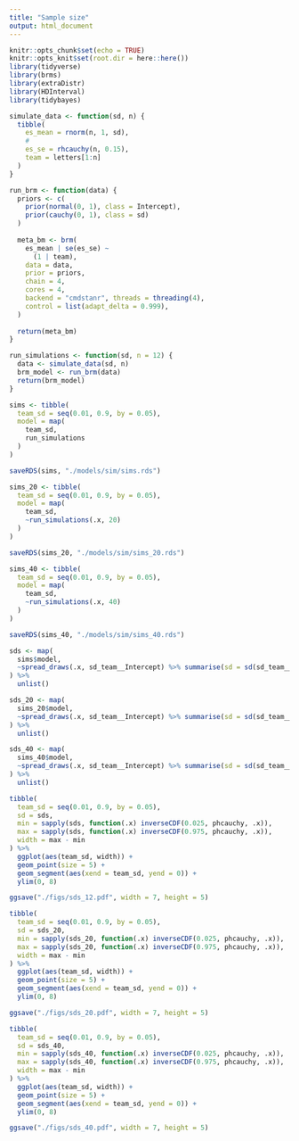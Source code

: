 ```yaml
---
title: "Sample size"
output: html_document
---
```


```r
knitr::opts_chunk$set(echo = TRUE)
knitr::opts_knit$set(root.dir = here::here())
library(tidyverse)
library(brms)
library(extraDistr)
library(HDInterval)
library(tidybayes)
```

```r
simulate_data <- function(sd, n) {
  tibble(
    es_mean = rnorm(n, 1, sd),
    # 
    es_se = rhcauchy(n, 0.15),
    team = letters[1:n]
  )
}

run_brm <- function(data) {
  priors <- c(
    prior(normal(0, 1), class = Intercept),
    prior(cauchy(0, 1), class = sd)
  )
  
  meta_bm <- brm(
    es_mean | se(es_se) ~
      (1 | team),
    data = data,
    prior = priors,
    chain = 4,
    cores = 4,
    backend = "cmdstanr", threads = threading(4),
    control = list(adapt_delta = 0.999),
  )
  
  return(meta_bm)
}

run_simulations <- function(sd, n = 12) {
  data <- simulate_data(sd, n)
  brm_model <- run_brm(data)
  return(brm_model)
}
```


```r
sims <- tibble(
  team_sd = seq(0.01, 0.9, by = 0.05),
  model = map(
    team_sd,
    run_simulations
  )
)

saveRDS(sims, "./models/sim/sims.rds")

sims_20 <- tibble(
  team_sd = seq(0.01, 0.9, by = 0.05),
  model = map(
    team_sd,
    ~run_simulations(.x, 20)
  )
)

saveRDS(sims_20, "./models/sim/sims_20.rds")

sims_40 <- tibble(
  team_sd = seq(0.01, 0.9, by = 0.05),
  model = map(
    team_sd,
    ~run_simulations(.x, 40)
  )
)

saveRDS(sims_40, "./models/sim/sims_40.rds")
```

```r
sds <- map(
  sims$model,
  ~spread_draws(.x, sd_team__Intercept) %>% summarise(sd = sd(sd_team__Intercept)) %>% pull
) %>%
  unlist()

sds_20 <- map(
  sims_20$model,
  ~spread_draws(.x, sd_team__Intercept) %>% summarise(sd = sd(sd_team__Intercept)) %>% pull
) %>%
  unlist()

sds_40 <- map(
  sims_40$model,
  ~spread_draws(.x, sd_team__Intercept) %>% summarise(sd = sd(sd_team__Intercept)) %>% pull
) %>%
  unlist()
```

```r
tibble(
  team_sd = seq(0.01, 0.9, by = 0.05),
  sd = sds,
  min = sapply(sds, function(.x) inverseCDF(0.025, phcauchy, .x)),
  max = sapply(sds, function(.x) inverseCDF(0.975, phcauchy, .x)),
  width = max - min
) %>%
  ggplot(aes(team_sd, width)) +
  geom_point(size = 5) +
  geom_segment(aes(xend = team_sd, yend = 0)) +
  ylim(0, 8)

ggsave("./figs/sds_12.pdf", width = 7, height = 5)

tibble(
  team_sd = seq(0.01, 0.9, by = 0.05),
  sd = sds_20,
  min = sapply(sds_20, function(.x) inverseCDF(0.025, phcauchy, .x)),
  max = sapply(sds_20, function(.x) inverseCDF(0.975, phcauchy, .x)),
  width = max - min
) %>%
  ggplot(aes(team_sd, width)) +
  geom_point(size = 5) +
  geom_segment(aes(xend = team_sd, yend = 0)) +
  ylim(0, 8)

ggsave("./figs/sds_20.pdf", width = 7, height = 5)

tibble(
  team_sd = seq(0.01, 0.9, by = 0.05),
  sd = sds_40,
  min = sapply(sds_40, function(.x) inverseCDF(0.025, phcauchy, .x)),
  max = sapply(sds_40, function(.x) inverseCDF(0.975, phcauchy, .x)),
  width = max - min
) %>%
  ggplot(aes(team_sd, width)) +
  geom_point(size = 5) +
  geom_segment(aes(xend = team_sd, yend = 0)) +
  ylim(0, 8)

ggsave("./figs/sds_40.pdf", width = 7, height = 5)
```


